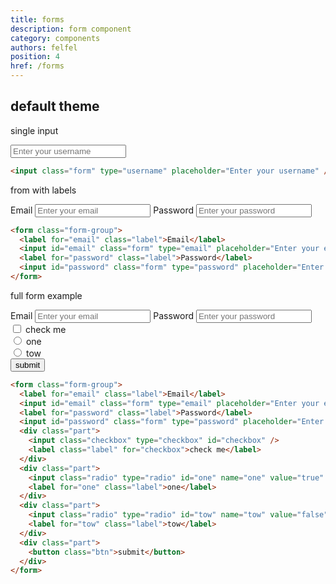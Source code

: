 ```yaml
---
title: forms
description: form component
category: components
authors: felfel
position: 4
href: /forms
---
```




## default theme

single input

<BrowserBlock>
    <input id="username" class="form" type="username" placeholder="Enter your username" />
</BrowserBlock>

```html
<input class="form" type="username" placeholder="Enter your username" />
```

from with labels

<BrowserBlock>
    <form class="form-group" style={{color: "black"}}>
      <label for="email" class="label">Email</label>
      <input id="email" class="form" type="email" placeholder="Enter your email" />
      <label for="password" class="label">Password</label>
      <input id="password" class="form" type="password" placeholder="Enter your password" />
    </form>    
</BrowserBlock>

```html
<form class="form-group">
  <label for="email" class="label">Email</label>
  <input id="email" class="form" type="email" placeholder="Enter your email" />
  <label for="password" class="label">Password</label>
  <input id="password" class="form" type="password" placeholder="Enter your password" />
</form>    
```

full form example

<BrowserBlock>
    <form class="form-group" style={{color: "black"}}>
      <label for="email1" class="label">Email</label>
      <input id="email1" class="form" type="email" placeholder="Enter your email" />
      <label for="password1" class="label">Password</label>
      <input id="password1" class="form" type="password" placeholder="Enter your password" />
      <div class="part">
        <input class="checkbox" type="checkbox" id="checky11" />
        <label class="label" for="checky11">check me</label>
      </div>
      <div class="part">
        <input class="radio" type="radio" id="le1" name="one" value="true" />
        <label for="le1" class="label">one</label>
      </div>
      <div class="part">
        <input class="radio" type="radio" id="e2" name="one" value="false" />
        <label for="e2" class="label">tow</label>
      </div>
      <div class="part">
        <button class="btn">submit</button> 
      </div>
    </form>    
</BrowserBlock>

```html
<form class="form-group">
  <label for="email" class="label">Email</label>
  <input id="email" class="form" type="email" placeholder="Enter your email" />
  <label for="password" class="label">Password</label>
  <input id="password" class="form" type="password" placeholder="Enter your password" />
  <div class="part">
    <input class="checkbox" type="checkbox" id="checkbox" />
    <label class="label" for="checkbox">check me</label>
  </div>
  <div class="part">
    <input class="radio" type="radio" id="one" name="one" value="true" />
    <label for="one" class="label">one</label>
  </div>
  <div class="part">
    <input class="radio" type="radio" id="tow" name="tow" value="false" />
    <label for="tow" class="label">tow</label>
  </div>
  <div class="part">
    <button class="btn">submit</button> 
  </div>
</form>    
```